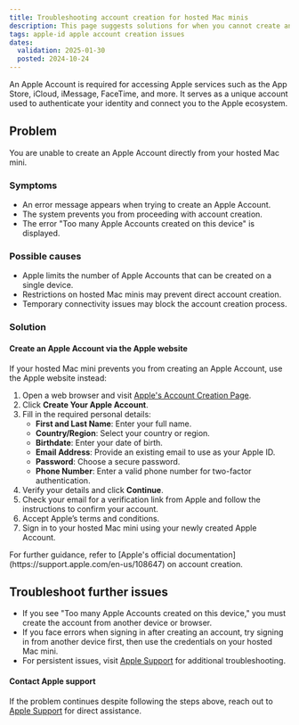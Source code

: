 ```yaml
---
title: Troubleshooting account creation for hosted Mac minis
description: This page suggests solutions for when you cannot create an Apple Account directly from your hosted Mac mini
tags: apple-id apple account creation issues
dates:
  validation: 2025-01-30
  posted: 2024-10-24
---
```




An Apple Account is required for accessing Apple services such as the App Store, iCloud, iMessage, FaceTime, and more.
It serves as a unique account used to authenticate your identity and connect you to the Apple ecosystem.

## Problem
You are unable to create an Apple Account directly from your hosted Mac mini.

### Symptoms
- An error message appears when trying to create an Apple Account.
- The system prevents you from proceeding with account creation.
- The error "Too many Apple Accounts created on this device" is displayed.

### Possible causes
- Apple limits the number of Apple Accounts that can be created on a single device.
- Restrictions on hosted Mac minis may prevent direct account creation.
- Temporary connectivity issues may block the account creation process.

### Solution

#### Create an Apple Account via the Apple website
If your hosted Mac mini prevents you from creating an Apple Account, use the Apple website instead:

1. Open a web browser and visit [Apple's Account Creation Page](https://account.apple.com/account).
2. Click **Create Your Apple Account**.
3. Fill in the required personal details:
   - **First and Last Name**: Enter your full name.
   - **Country/Region**: Select your country or region.
   - **Birthdate**: Enter your date of birth.
   - **Email Address**: Provide an existing email to use as your Apple ID.
   - **Password**: Choose a secure password.
   - **Phone Number**: Enter a valid phone number for two-factor authentication.
4. Verify your details and click **Continue**.
5. Check your email for a verification link from Apple and follow the instructions to confirm your account.
6. Accept Apple’s terms and conditions.
7. Sign in to your hosted Mac mini using your newly created Apple Account.

<Message type="note">
For further guidance, refer to [Apple's official documentation](https://support.apple.com/en-us/108647) on account creation.
</Message>

## Troubleshoot further issues
- If you see "Too many Apple Accounts created on this device," you must create the account from another device or browser.
- If you face errors when signing in after creating an account, try signing in from another device first, then use the credentials on your hosted Mac mini.
- For persistent issues, visit [Apple Support](https://support.apple.com/) for additional troubleshooting.

#### Contact Apple support
If the problem continues despite following the steps above, reach out to [Apple Support](https://support.apple.com/) for direct assistance.

